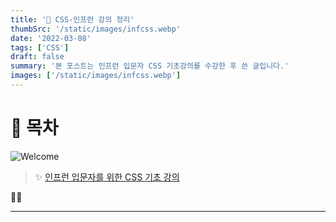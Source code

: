 ```yaml
---
title: '🎉 CSS-인프런 강의 정리'
thumbSrc: '/static/images/infcss.webp'
date: '2022-03-08'
tags: ['CSS']
draft: false
summary: '본 포스트는 인프런 입문자 CSS 기초강의를 수강한 후 쓴 글입니다.'
images: ['/static/images/infcss.webp']
---
```


# 📌 목차

![Welcome](/static/images/infcss.webp)

> ✨ [인프런 입문자를 위한 CSS 기초 강의](https://www.inflearn.com/course/%EC%9E%85%EB%AC%B8%EC%9E%90-css-%EA%B8%B0%EC%B4%88%EA%B0%95%EC%9D%98)

💁🏻

---

